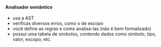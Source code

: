 






#### Analisador semântico

-   usa a AST
-   verificas diversos erros, como o de escopo
-   você define as regras e como analisa-las (não é bem formalizado)
-   possui uma tabela de simbolos, contendo dados como simbolo, tipo,
    valor, escopo, etc.


